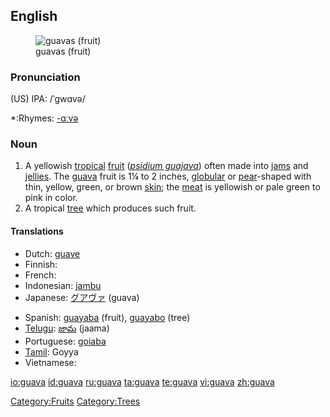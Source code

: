 {{wikipedia}}
==English==
[[Image:Psidium guajava fruit.jpg|thumb|guavas (fruit)]]

===Pronunciation===
(US) IPA: /ˈgwɑvə/
*:Rhymes: [[Rhymes:English:-ɑːvə|-ɑːvə]]

===Noun===
{{en-noun}}

# A yellowish [[tropical]] [[fruit]] (''[[psidium guajava]]'') often made into [[jam]]s and [[jelly|jellies]]. The [[guava]] fruit is 1¼ to 2 inches, [[globular]] or [[pear]]-shaped with thin, yellow, green, or brown [[skin]]; the [[meat]] is yellowish or pale green to pink in color.
# A tropical [[tree]] which produces such fruit.

====Translations====
{{top}}
* Dutch: [[guave]]
* Finnish: {{t-|fi|guava}}
* French: {{t+|fr|goyavier}}
* Indonesian: [[jambu]]
* Japanese: [[グアヴァ]] (guava)
{{mid}}
* Spanish: [[guayaba]] (fruit),  [[guayabo]] (tree)
* [[Telugu]]: [[జామ]] (jaama)
* Portuguese: [[goiaba]]
* [[Tamil]]: Goyya
* Vietnamese: {{t+|vi|ổi|xs=Vietnamese}}
{{bottom}}

[[Category:Fruits]]
[[Category:Trees]]

[[io:guava]]
[[id:guava]]
[[ru:guava]]
[[ta:guava]]
[[te:guava]]
[[vi:guava]]
[[zh:guava]]